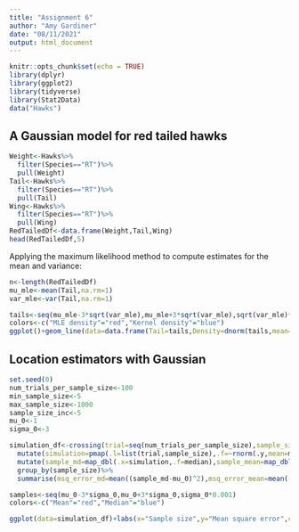 ```yaml
---
title: "Assignment 6"
author: "Amy Gardiner"
date: "08/11/2021"
output: html_document
---
```


```r
knitr::opts_chunk$set(echo = TRUE)
library(dplyr) 
library(ggplot2)
library(tidyverse)
library(Stat2Data)
data("Hawks")
```

## A Gaussian model for red tailed hawks

```r
Weight<-Hawks%>%
  filter(Species=="RT")%>%
  pull(Weight)
Tail<-Hawks%>%
  filter(Species=="RT")%>%
  pull(Tail)
Wing<-Hawks%>%
  filter(Species=="RT")%>%
  pull(Wing)
RedTailedDf<-data.frame(Weight,Tail,Wing)
head(RedTailedDf,5)
```

Applying the maximum likelihood method to compute estimates for the mean and variance:

```r
n<-length(RedTailedDf)
mu_mle<-mean(Tail,na.rm=1)
var_mle<-var(Tail,na.rm=1)

tails<-seq(mu_mle-3*sqrt(var_mle),mu_mle+3*sqrt(var_mle),sqrt(var_mle)*0.001)
colors<-c("MLE density"="red","Kernel density"="blue")
ggplot()+geom_line(data=data.frame(Tail=tails,Density=dnorm(tails,mean=mu_mle,sd=sqrt(var_mle))), aes(x=Tail,y=Density,color="MLE density")) + geom_density(data=tibble(Tail),aes(x=Tail,color="Kernel density"))+labs(y="Tail length (mm)",color="Estimator")+theme_bw()+scale_color_manual(values=colors)
```

## Location estimators with Gaussian 

```r
set.seed(0)
num_trials_per_sample_size<-100
min_sample_size<-5
max_sample_size<-1000
sample_size_inc<-5
mu_0<-1
sigma_0<-3

simulation_df<-crossing(trial=seq(num_trials_per_sample_size),sample_size=seq(min_sample_size,max_sample_size,sample_size_inc))%>%
  mutate(simulation=pmap(.l=list(trial,sample_size),.f=~rnorm(.y,mean=mu_0,sd=sigma_0)))%>%
  mutate(sample_md=map_dbl(.x=simulation,.f=median),sample_mean=map_dbl(.x=simulation,.f=mean))%>%
  group_by(sample_size)%>%
  summarise(msq_error_md=mean((sample_md-mu_0)^2),msq_error_mean=mean((sample_mean-mu_0)^2))

samples<-seq(mu_0-3*sigma_0,mu_0+3*sigma_0,sigma_0*0.001)
colors<-c("Mean"="red","Median"="blue")

ggplot(data=simulation_df)+labs(x="Sample size",y="Mean square error",color="Estimator")+geom_line(aes(x=sample_size,y=msq_error_md,color="Median"))+geom_line(aes(x=sample_size,y=msq_error_mean,color="Mean"))+theme_bw()+scale_color_manual(values=colors)
```


